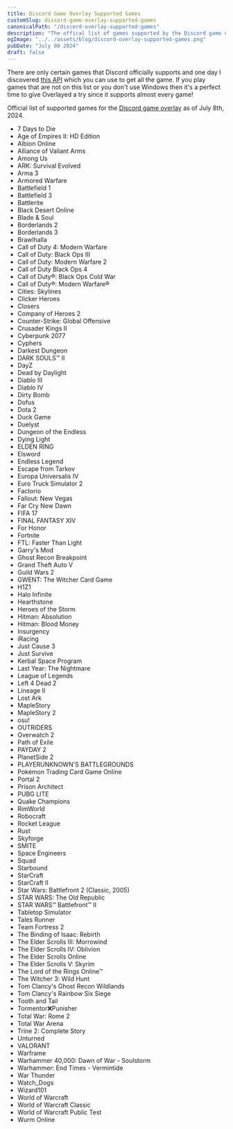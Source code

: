```yaml
---
title: Discord Game Overlay Supported Games
customSlug: discord-game-overlay-supported-games
canonicalPath: "/discord-overlay-supported-games"
description: "The offical list of games supported by the Discord game overlay"
ogImage: "../../assets/blog/discord-overlay-supported-games.png"
pubDate: "July 08 2024"
draft: false
---
```


There are only certain games that Discord officially supports and one day I discovered <a href="https://gist.github.com/Hacksore/517455a6d195393c385168cf3136335b" target="_blank">this API</a> which you can use to get all the game. If you play games that are not on this list or you don't use Windows then it's a perfect time to give Overlayed a try since it supports almost every game!

Official list of supported games for the <a href="https://support.discord.com/hc/en-us/articles/217659737-Game-Overlay-101" target="_blank">Discord game overlay</a> as of July 8th, 2024.

- 7 Days to Die
- Age of Empires II: HD Edition
- Albion Online
- Alliance of Valiant Arms
- Among Us
- ARK: Survival Evolved
- Arma 3
- Armored Warfare
- Battlefield 1
- Battlefield 3
- Battlerite
- Black Desert Online
- Blade & Soul
- Borderlands 2
- Borderlands 3
- Brawlhalla
- Call of Duty 4: Modern Warfare
- Call of Duty: Black Ops III
- Call of Duty: Modern Warfare 2
- Call of Duty Black Ops 4
- Call of Duty®: Black Ops Cold War
- Call of Duty®: Modern Warfare®
- Cities: Skylines
- Clicker Heroes
- Closers
- Company of Heroes 2
- Counter-Strike: Global Offensive
- Crusader Kings II
- Cyberpunk 2077
- Cyphers
- Darkest Dungeon
- DARK SOULS™ II
- DayZ
- Dead by Daylight
- Diablo III
- Diablo IV
- Dirty Bomb
- Dofus
- Dota 2
- Duck Game
- Duelyst
- Dungeon of the Endless
- Dying Light
- ELDEN RING
- Elsword
- Endless Legend
- Escape from Tarkov
- Europa Universalis IV
- Euro Truck Simulator 2
- Factorio
- Fallout: New Vegas
- Far Cry New Dawn
- FIFA 17
- FINAL FANTASY XIV
- For Honor
- Fortnite
- FTL: Faster Than Light
- Garry's Mod
- Ghost Recon Breakpoint
- Grand Theft Auto V
- Guild Wars 2
- GWENT: The Witcher Card Game
- H1Z1
- Halo Infinite
- Hearthstone
- Heroes of the Storm
- Hitman: Absolution
- Hitman: Blood Money
- Insurgency
- iRacing
- Just Cause 3
- Just Survive
- Kerbal Space Program
- Last Year: The Nightmare
- League of Legends
- Left 4 Dead 2
- Lineage II
- Lost Ark
- MapleStory
- MapleStory 2
- osu!
- OUTRIDERS
- Overwatch 2
- Path of Exile
- PAYDAY 2
- PlanetSide 2
- PLAYERUNKNOWN'S BATTLEGROUNDS
- Pokémon Trading Card Game Online
- Portal 2
- Prison Architect
- PUBG LITE
- Quake Champions
- RimWorld
- Robocraft
- Rocket League
- Rust
- Skyforge
- SMITE
- Space Engineers
- Squad
- Starbound
- StarCraft
- StarCraft II
- Star Wars: Battlefront 2 (Classic, 2005)
- STAR WARS: The Old Republic
- STAR WARS™ Battlefront™ II
- Tabletop Simulator
- Tales Runner
- Team Fortress 2
- The Binding of Isaac: Rebirth
- The Elder Scrolls III: Morrowind
- The Elder Scrolls IV: Oblivion
- The Elder Scrolls Online
- The Elder Scrolls V: Skyrim
- The Lord of the Rings Online™
- The Witcher 3: Wild Hunt
- Tom Clancy's Ghost Recon Wildlands
- Tom Clancy's Rainbow Six Siege
- Tooth and Tail
- Tormentor❌Punisher
- Total War: Rome 2
- Total War Arena
- Trine 2: Complete Story
- Unturned
- VALORANT
- Warframe
- Warhammer 40,000: Dawn of War - Soulstorm
- Warhammer: End Times - Vermintide
- War Thunder
- Watch_Dogs
- Wizard101
- World of Warcraft
- World of Warcraft Classic
- World of Warcraft Public Test
- Wurm Online
